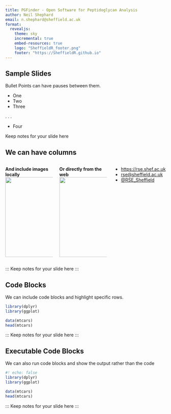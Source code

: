 ```yaml
---
title: PGFinder - Open Software for Peptidoglycan Analysis
author: Neil Shephard
email: n.shephard@sheffield.ac.uk
format:
  revealjs:
    theme: sky
    incremental: true
    embed-resources: true
    logo: "SheffieldR_footer.png"
    footer: "https://SheffieldR.github.io"
---
```


::: {.incremental}
## Sample Slides

Bullet Points can have pauses between them.

* One
* Two
* Three

. . .

* Four

:::
::: {.notes}
Keep notes for your slide here
:::

::: {.incremental'}
## We can have columns
:::: {.columns}

::: {.column width="50%"}

**And include images locally**
![](img/rse-logoonly-stroke-blackborder.png){width=250}
:::
::: {.column width="50%"}
**Or directly from the web**
![](https://live.staticflickr.com/65535/52358555065_6a2abf6ef5_k.jpg){width=250}
:::
* [https://rse.shef.ac.uk](https://rse.shef.ac.uk)
* [rse@sheffield.ac.uk](mailto:rse@sheffield.ac.uk)
* [@RSE\_Sheffield](https://twitter.com/RSE_Sheffield)
::::
:::
:::
Keep notes for your slide here
:::

::: {.incremental}
## Code Blocks

We can include code blocks and highlight specific rows.

```.R
library(dplyr)
library(ggplot)

data(mtcars)
head(mtcars)
```
:::
:::
Keep notes for your slide here
:::


::: {.incremental}
## Executable Code Blocks

We can also run code blocks and show the output rather than the code

```.R
#! echo: false
library(dplyr)
library(ggplot)

data(mtcars)
head(mtcars)
```

:::
:::
Keep notes for your slide here
:::
